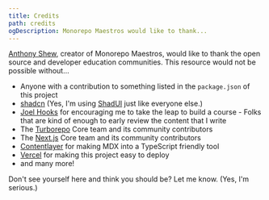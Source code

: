 ```yaml
---
title: Credits
path: credits
ogDescription: Monorepo Maestros would like to thank...
---
```


[Anthony Shew](https://shew.dev), creator of Monorepo Maestros, would like to thank the open source and developer education communities. This resource would not be possible without...

- Anyone with a contribution to something listed in the `package.json` of this project
- [shadcn](https://twitter.com/shadcn) (Yes, I'm using [ShadUI](https://ui.shadcn.com) just like everyone else.)
- [Joel Hooks](https://twitter.com/jhooks) for encouraging me to take the leap to build a course - Folks that are kind of enough to early review the content that I write
- The [Turborepo](https://turbo.build) Core team and its community contributors
- The [Next.js](https://nextjs.org) Core team and its community contributors
- [Contentlayer](https://www.contentlayer.dev/) for making MDX into a TypeScript friendly tool
- [Vercel](https://vercel.com) for making this project easy to deploy
- and many more!

Don't see yourself here and think you should be? Let me know. (Yes, I'm serious.)
